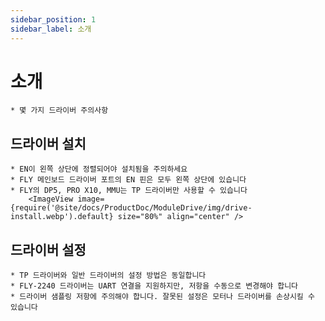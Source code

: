 ```yaml
---
sidebar_position: 1
sidebar_label: 소개
---
```




# 소개

    * 몇 가지 드라이버 주의사항


## 드라이버 설치

    * EN이 왼쪽 상단에 정렬되어야 설치됨을 주의하세요
    * FLY 메인보드 드라이버 포트의 EN 핀은 모두 왼쪽 상단에 있습니다
    * FLY의 DP5, PRO X10, MMU는 TP 드라이버만 사용할 수 있습니다
        <ImageView image={require('@site/docs/ProductDoc/ModuleDrive/img/drive-install.webp').default} size="80%" align="center" />

## 드라이버 설정

    * TP 드라이버와 일반 드라이버의 설정 방법은 동일합니다
    * FLY-2240 드라이버는 UART 연결을 지원하지만, 저항을 수동으로 변경해야 합니다
    * 드라이버 샘플링 저항에 주의해야 합니다. 잘못된 설정은 모터나 드라이버를 손상시킬 수 있습니다

